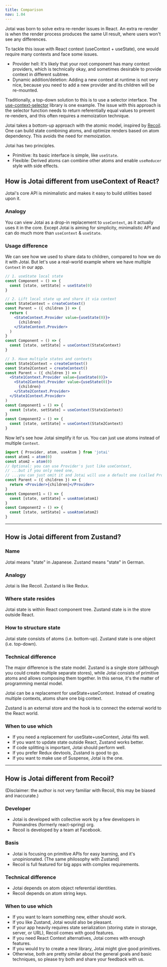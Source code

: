 ```yaml
---
title: Comparison
nav: 1.04
---
```


Jotai was born to solve extra re-render issues in React.
An extra re-render is when the render process produces the same UI result,
where users won't see any differences.

To tackle this issue with React context (useContext + useState),
one would require many contexts and face some issues.

- Provider hell: It's likely that your root component has many context providers, which is technically okay, and sometimes desirable to provide context in different subtree.
- Dynamic addition/deletion: Adding a new context at runtime is not very nice, because you need to add a new provider and its children will be re-mounted.

Traditionally, a top-down solution to this is to use a selector interface.
The [use-context-selector](https://github.com/dai-shi/use-context-selector) library is one example.
The issue with this approach is the selector function needs to return
referentially equal values to prevent re-renders, and this often requires a memoization technique.

Jotai takes a bottom-up approach with the atomic model, inspired by [Recoil](https://recoiljs.org/).
One can build state combining atoms, and optimize renders based on atom dependency.
This avoids the need for memoization.

Jotai has two principles.

- Primitive: Its basic interface is simple, like `useState`.
- Flexible: Derived atoms can combine other atoms and enable `useReducer` style with side effects.

## How is Jotai different from useContext of React?

Jotai's core API is minimalistic and makes it easy to build utilities based upon it.

### Analogy

You can view Jotai as a drop-in replacement to `useContext`, as it actually uses it in the core. Except Jotai is aiming for simplicity, minimalistic API and can do much more than `useContext` & `useState`.

### Usage difference

We can see how we used to share data to children, compared to how we do it with Jotai. But let's use a real-world example where we have multiple `Context` in our app.

```jsx
// 1. useState local state
const Component = () => {
  const [state, setState] = useState(0)
}

// 2. Lift local state up and share it via context
const StateContext = createContext()
const Parent = ({ children }) => {
  return (
    <StateContext.Provider value={useState(0)}>
      {children}
    </StateContext.Provider>
  )
}
const Component = () => {
  const [state, setState] = useContext(StateContext)
}

// 3. Have multiple states and contexts
const State1Context = createContext()
const State2Context = createContext()
const Parent = ({ children }) => (
  <State1Context.Provider value={useState(0)}>
    <State2Context.Provider value={useState(0)}>
      {children}
    </State2Context.Provider>
  </State1Context.Provider>
)
const Component1 = () => {
  const [state, setState] = useContext(State1Context)
}
const Component2 = () => {
  const [state, setState] = useContext(State2Context)
}
```

Now let's see how Jotai simplify it for us. You can just use atoms instead of multiple `Context`.

```jsx
import { Provider, atom, useAtom } from 'jotai'
const atom1 = atom(0)
const atom2 = atom(0)
// Optional: you can use Provider's just like useContext,
// ...but if you only need one,
// ...you can just omit it and Jotai will use a default one (called Provider-less mode).
const Parent = ({ children }) => {
  return <Provider>{children}</Provider>
}
const Component1 = () => {
  const [state, setState] = useAtom(atom1)
}
const Component2 = () => {
  const [state, setState] = useAtom(atom2)
}
```

---

## How is Jotai different from Zustand?

### Name

Jotai means "state" in Japanese.
Zustand means "state" in German.

### Analogy

Jotai is like Recoil.
Zustand is like Redux.

### Where state resides

Jotai state is within React component tree.
Zustand state is in the store outside React.

### How to structure state

Jotai state consists of atoms (i.e. bottom-up).
Zustand state is one object (i.e. top-down).

### Technical difference

The major difference is the state model. Zustand is a single store (although you could create multiple separate stores), while Jotai consists of primitive atoms and allows composing them together. In this sense, it's the matter of programming mental model.

Jotai can be a replacement for useState+useContext. Instead of creating multiple contexts, atoms share one big context.

Zustand is an external store and the hook is to connect the external world to the React world.

### When to use which

- If you need a replacement for useState+useContext, Jotai fits well.
- If you want to update state outside React, Zustand works better.
- If code splitting is important, Jotai should perform well.
- If you prefer Redux devtools, Zustand is good to go.
- If you want to make use of Suspense, Jotai is the one.

---

## How is Jotai different from Recoil?

(Disclaimer: the author is not very familiar with Recoil, this may be biased and inaccurate.)

### Developer

- Jotai is developed with collective work by a few developers in Poimandres (formerly react-spring) org.
- Recoil is developed by a team at Facebook.

### Basis

- Jotai is focusing on primitive APIs for easy learning, and it's unopinionated. (The same philosophy with Zustand)
- Recoil is full featured for big apps with complex requirements.

### Technical difference

- Jotai depends on atom object referential identities.
- Recoil depends on atom string keys.

### When to use which

- If you want to learn something new, either should work.
- If you like Zustand, Jotai would also be pleasant.
- If your app heavily requires state serialization (storing state in storage, server, or URL), Recoil comes with good features.
- If you need React Context alternatives, Jotai comes with enough features.
- If you would try to create a new library, Jotai might give good primitives.
- Otherwise, both are pretty similar about the general goals and basic techniques, so please try both and share your feedback with us.
